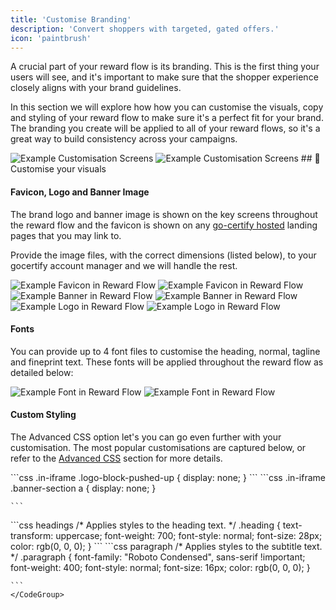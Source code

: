 ```yaml
---
title: 'Customise Branding'
description: 'Convert shoppers with targeted, gated offers.'
icon: 'paintbrush'
---
```

A crucial part of your reward flow is its branding. This is the first thing your users will see, 
and it's important to make sure that the shopper experience closely aligns with your brand guidelines. 

In this section we will explore how how you can customise the visuals, copy and styling of your reward flow to make sure it's a perfect fit for your brand. The branding you 
create will be applied to all of your reward flows, so it's a great way to build consistency across your campaigns.


<Frame caption = "Brands like VOXI and Sainsburys have strong visual identities. Our visual toolkit let them customise every detail of their flows, down the finest details (👀 check out the FAQ button UI)">
    <img
    className="block dark:hidden"
    src="/images/customisationExample.png"
    alt="Example Customisation Screens"
    />
    <img
    className="hidden dark:block"
    src="/images/customisationExample.png"
    alt="Example Customisation Screens"
    />
</Frame>
## 🎨 Customise your visuals

#### Favicon, Logo and Banner Image
The brand logo and banner image is shown on the key screens throughout the reward flow and the favicon is shown on any 
[go-certify hosted](https://secure.gocertify.me/at/gosnow) landing pages that you may link to. 

Provide the image files, with the correct dimensions (listed below), to your gocertify account manager and we will handle the rest.

<Frame caption = "Ideal dimensions for your favicon are 36 x 36 px">
<img
    className="block dark:hidden"
    src="/images/exampleFavicon.png"
    alt="Example Favicon in Reward Flow"
    />
    <img
    className="hidden dark:block"
    src="/images/exampleFavicon.png"
    alt="Example Favicon in Reward Flow"
/>
</Frame>

<Frame caption = "Ideal dimensions for your banner are 1500 x 500 px - if you have a Twitter/X banner this size works perfectly">
<img
    className="block dark:hidden"
    src="/images/exampleBanner.png"
    alt="Example Banner in Reward Flow"
    />
    <img
    className="hidden dark:block"
    src="/images/exampleBanner.png"
    alt="Example Banner in Reward Flow"
/>
</Frame>

<Frame caption = "Ideal dimensions for your logo are any square logo, minimum width 500px">
<img
    className="block dark:hidden"
    src="/images/logoExample.png"
    alt="Example Logo in Reward Flow"
    />
    <img
    className="hidden dark:block"
    src="/images/logoExample.png"
    alt="Example Logo in Reward Flow"
/>
</Frame>

#### Fonts
You can provide up to 4 font files to customise the heading, normal, tagline and fineprint text. These fonts will be applied throughout the reward flow as detailed below:

<Frame caption = "Font files will be applied to the following sections of the flow">
<img
    className="block dark:hidden"
    src="/images/exampleFonts.png"
    alt="Example Font in Reward Flow"
    />
    <img
    className="hidden dark:block"
    src="/images/exampleFonts.png"
    alt="Example Font in Reward Flow"
/>
</Frame>

#### Custom Styling
The Advanced CSS option let's you can go even further with your customisation. The most popular customisations are captured below, or refer to the [Advanced CSS](/documentationSections/1_buildRewardFlows/advanceCSS.mdx) section for more details.

<AccordionGroup>
  <Accordion title="Hide iFrame Brand Logo" icon="square-minus">
    ```css
    .in-iframe .logo-block-pushed-up {
      display: none;
    }
    ```
  </Accordion>

  <Accordion title="Hide iFrame Banner Image" icon="panorama">
    ```css
    .in-iframe .banner-section a {
    display: none;
    }

    ```
  </Accordion>


  <Accordion title="Customise fonts" icon="t">
    <CodeGroup>
    ```css headings
        /* Applies styles to the heading text. */
        .heading {
        text-transform: uppercase;
        font-weight: 700; 
        font-style: normal; 
        font-size: 28px; 
        color: rgb(0, 0, 0); 
        }
    ```
    ```css paragraph
        /* Applies styles to the subtitle text. */
        .paragraph {
        font-family: "Roboto Condensed", sans-serif !important;
        font-weight: 400; 
        font-style: normal; 
        font-size: 16px; 
        color: rgb(0, 0, 0); 
        }

    ```
    </CodeGroup>
  </Accordion>
</AccordionGroup>

